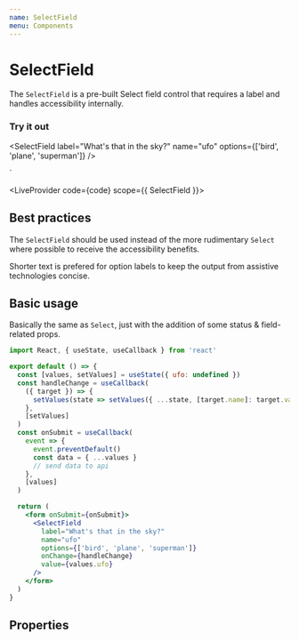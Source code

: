 ```yaml
---
name: SelectField
menu: Components
---
```



# SelectField

The `SelectField` is a pre-built Select field control that requires a label and handles accessibility internally.

### Try it out

  <SelectField label="What's that in the sky?" name="ufo" options={['bird', 'plane', 'superman']} />
</form>`

<LiveProvider code={code} scope={{ SelectField }}>
  <LiveEditor style={livePreviewStyle} />
  <LiveError />
  <LivePreview />
</LiveProvider>

## Best practices

The `SelectField` should be used instead of the more rudimentary `Select` where possible to receive the accessibility benefits.

Shorter text is prefered for option labels to keep the output from assistive technologies concise.

## Basic usage

Basically the same as `Select`, just with the addition of some status & field-related props.

```jsx
import React, { useState, useCallback } from 'react'

export default () => {
  const [values, setValues] = useState({ ufo: undefined })
  const handleChange = useCallback(
    ({ target }) => {
      setValues(state => setValues({ ...state, [target.name]: target.value }))
    },
    [setValues]
  )
  const onSubmit = useCallback(
    event => {
      event.preventDefault()
      const data = { ...values }
      // send data to api
    },
    [values]
  )

  return (
    <form onSubmit={onSubmit}>
      <SelectField
        label="What's that in the sky?"
        name="ufo"
        options={['bird', 'plane', 'superman']}
        onChange={handleChange}
        value={values.ufo}
      />
    </form>
  )
}
```

## Properties

<PropsTable of={SelectField} />
